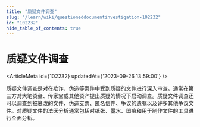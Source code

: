 ```yaml
---
title: "质疑文件调查"
slug: "/learn/wiki/questioneddocumentinvestigation-102232"
id: "102232"
hide_table_of_contents: true
---
```



# 质疑文件调查

<ArticleMeta id={102232} updatedAt={'2023-09-26 13:59:00'} />
<div className='border-solid border-b border-t-0 my-4 border-[var(--ifm-color-gray-300)]' />

质疑文件调查是对在欺诈、伪造等案件中受到质疑的文件进行深入审查。通常在第三方对大笔资金、传家宝或其他资产提出质疑的情况下启动调查。质疑文件调查还可以调查到被篡改的文件、伪造支票、匿名信件、争议的遗嘱以及许多其他争议文件。对质疑文件的法医分析通常包括对纸张、墨水、凹痕和用于制作文件的工具进行全面分析。
